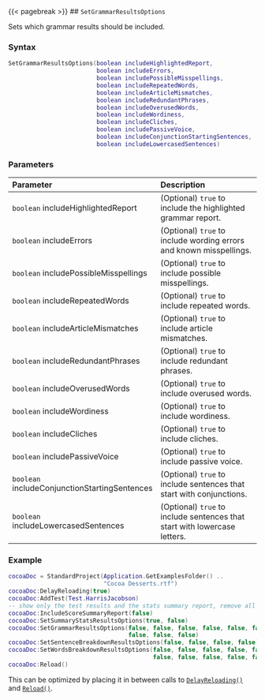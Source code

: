 {{< pagebreak >}}
## `SetGrammarResultsOptions`

Sets which grammar results should be included.

### Syntax {-}

``` .lua
SetGrammarResultsOptions(boolean includeHighlightedReport,
                         boolean includeErrors,
                         boolean includePossibleMisspellings,
                         boolean includeRepeatedWords,
                         boolean includeArticleMismatches,
                         boolean includeRedundantPhrases,
                         boolean includeOverusedWords,
                         boolean includeWordiness,
                         boolean includeCliches,
                         boolean includePassiveVoice,
                         boolean includeConjunctionStartingSentences,
                         boolean includeLowercasedSentences)
```

### Parameters {-}

**Parameter** | **Description**
| :-- | :-- |
| `boolean` includeHighlightedReport | (Optional) `true` to include the highlighted grammar report. | 
| `boolean` includeErrors | (Optional) `true` to include wording errors and known misspellings. | 
| `boolean` includePossibleMisspellings | (Optional) `true` to include possible misspellings. | 
| `boolean` includeRepeatedWords | (Optional) `true` to include repeated words. | 
| `boolean` includeArticleMismatches | (Optional) `true` to include article mismatches. | 
| `boolean` includeRedundantPhrases | (Optional) `true` to include redundant phrases. | 
| `boolean` includeOverusedWords | (Optional) `true` to include overused words. | 
| `boolean` includeWordiness | (Optional) `true` to include wordiness. | 
| `boolean` includeCliches | (Optional) `true` to include cliches. | 
| `boolean` includePassiveVoice | (Optional) `true` to include passive voice. | 
| `boolean` includeConjunctionStartingSentences | (Optional) `true` to include sentences that start with conjunctions. | 
| `boolean` includeLowercasedSentences | (Optional) `true` to include sentences that start with lowercase letters. |

### Example {-}

``` .lua
cocoaDoc = StandardProject(Application.GetExamplesFolder() ..
                           "Cocoa Desserts.rtf")
cocoaDoc:DelayReloading(true)
cocoaDoc:AddTest(Test.HarrisJacobson)
-- show only the test results and the stats summary report, remove all other results
cocoaDoc:IncludeScoreSummaryReport(false)
cocoaDoc:SetSummaryStatsResultsOptions(true, false)
cocoaDoc:SetGrammarResultsOptions(false, false, false, false, false, false, false,
                                  false, false, false)
cocoaDoc:SetSentenceBreakdownResultsOptions(false, false, false, false)
cocoaDoc:SetWordsBreakdownResultsOptions(false, false, false, false, false, false,
                                         false, false, false, false, false)
cocoaDoc:Reload()
```

::: {.tipsection data-latex=""}
This can be optimized by placing it in between calls to [`DelayReloading()`](#standard-delayreloading) and [`Reload()`](#standard-reload).
:::
